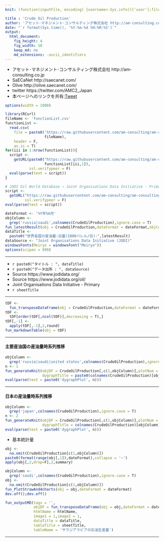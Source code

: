 ```yaml
---
knit: (function(inputFile, encoding) {username<-Sys.info()['user'];fileName<-'defaultPath.csv';pathToFile <-paste0('C:/Users/', username,'/Desktop/pathToCSV/');setwd(pathToFile);buf0<-read.csv(fileName,header = F,skip = 0,stringsAsFactor = F,check.names = F,fileEncoding = 'utf-8');timeStamp<-format(Sys.time(),'%Y%m%d%H%M%S');htmlName<-'CrudeOilProduction';rmarkdown::render(inputFile, encoding = encoding, output_file = paste0('C:/Users/',username,buf0[2,1],'charts/','am-consulting.co.jp-',htmlName,'.html')) })

title : 'Crude Oil Production'
author: 'アセット･マネジメント･コンサルティング株式会社 http://am-consulting.co.jp'
date: "`r format(Sys.time(), '%Y-%m-%d %H:%M:%S')`"
output: 
  html_document:
    fig_height: 4
    fig_width: 10
    keep_md: no
    md_extensions: -ascii_identifiers 
---
```

<link href="http://knowledgevault.saecanet.com/components/rmarkdown-html.css" rel="stylesheet">
<script src="http://knowledgevault.saecanet.com/components/JavascriptCode.js"></script>
<style>.main-container {max-width : 1000px;}</style>

- アセット･マネジメント･コンサルティング株式会社 http://am-consulting.co.jp
- SaECaNet http://saecanet.com/
- Olive http://olive.saecanet.com/
- twitter https://twitter.com/AMC2_Japan
- 本ページへのリンクを共有:<a href="https://twitter.com/share" class="twitter-share-button" data-via="AMC2_Japan" data-size="large">Tweet</a> <script>!function(d,s,id){var js,fjs=d.getElementsByTagName(s)[0],p=/^http:/.test(d.location)?'http':'https';if(!d.getElementById(id)){js=d.createElement(s);js.id=id;js.src=p+'://platform.twitter.com/widgets.js';fjs.parentNode.insertBefore(js,fjs);}}(document, 'script', 'twitter-wjs');</script>

```r
options(width = 1000)
```

```r
library(RCurl)
fileName <- 'functionList.csv'
functionList <-
  read.csv(
    file = paste0('https://raw.githubusercontent.com/am-consulting/am-consulting.github.io/master/csv/',
                  fileName),
    header = F,
    as.is = T)
for(iii in 1:nrow(functionList)){
  script <- 
    getURL(paste0("https://raw.githubusercontent.com/am-consulting/am-consulting.github.io/master/", 
                  functionList[iii,1]),
           ssl.verifypeer = F)
  eval(parse(text = script))
}
```

```r
# JODI Oil World Database → Joint Organisations Data Initiative - Primary (all data) → TIME → ×で全てのチェックを外す → Fromで期間指定 → Search → チェック → Show Table
script <-
  getURL("https://raw.githubusercontent.com/am-consulting/am-consulting.github.io/master/importCrudeOilProduction.r",
         ssl.verifypeer = F)
eval(parse(text = script))
```

```r
dateFormat <- '%Y年%m月'
objColumn <-
  grep('russia|saudi',colnames(CrudeOilProduction),ignore.case = T)
fun_latestResult(obj = CrudeOilProduction,dateFormat = dateFormat,objColumn = objColumn)
dataTitle <- 
  paste0("世界各国の産油量:日量(1000バレル/日):",latestResult)
dataSource <- "Joint Organisations Data Initiative (JODI)"
windowsFonts(Meiryo = windowsFont("Meiryo"))
options(scipen = 999)
```

***

- `r paste0("タイトル : ", dataTitle)`
- `r paste0("データ出所 : ", dataSource)`
- Source https://www.jodidata.org/
- Source https://www.jodidata.org/oil/
- Joint Organisations Data Initiative - Primary
- `r sheetTitle`

***

```r
tDF <-
  fun_transposeDataFrame(obj = CrudeOilProduction,dateFormat = dateFormat,colName = 'Country',tailN = 6)
tDF <-
  tDF[order(tDF[,ncol(tDF)],decreasing = T),]
tDF[,-1] <-
  apply(tDF[,-1],2,round)
fun_markdownTable(obj = tDF)
```

***
#### 主要産油国の産油量時系列推移

```r
objColumn <-
  grep('russia|saudi|united states',colnames(CrudeOilProduction),ignore.case = T)
n <- 1
fun_generateKnit(objDF = CrudeOilProduction[,c(1,objColumn)],plotNum = n,group = 0,
                 dygraphTitle = paste0(colnames(CrudeOilProduction)[objColumn],collapse = '×'))
eval(parse(text = paste0('dygraphPlot', n)))
```

***
#### 日本の産油量時系列推移

```r
objColumn <-
  grep('japan',colnames(CrudeOilProduction),ignore.case = T)
n <- 2
fun_generateKnit(objDF = CrudeOilProduction[,c(1,objColumn)],plotNum = n,group = 0,quantiles = 2,
                 dygraphTitle = colnames(CrudeOilProduction)[objColumn])
eval(parse(text = paste0('dygraphPlot', n)))
```

- 基本統計量

```r
obj <-
  na.omit(CrudeOilProduction[c(1,objColumn)])
paste0(format(range(obj[,1]),dateFormat),collapse = '~')
apply(obj[,2,drop=F],2,summary)
```

```r
objColumn <-
  grep('saudi',colnames(CrudeOilProduction),ignore.case = T)
obj <-
  na.omit(CrudeOilProduction[c(1,objColumn)])
fun_PlotStrawAnd4charts(obj = obj,dateFormat = dateFormat)
dev.off();dev.off()
```

```r
fun_outputMD(tags = '',
             objDF = fun_transposeDataFrame(obj = obj,dateFormat = dateFormat,colName = 'Country'),
             htmlName = htmlName,
             image1 = 1,image2 = 1,
             dataTitle = dataTitle,
             tableTitle = sheetTitle,
             tableName = 'サウジアラビアの石油生産量')
```

***
<script>MakeNegative();</script>
<script>
  (function(i,s,o,g,r,a,m){i['GoogleAnalyticsObject']=r;i[r]=i[r]||function(){
  (i[r].q=i[r].q||[]).push(arguments)},i[r].l=1*new Date();a=s.createElement(o),
  m=s.getElementsByTagName(o)[0];a.async=1;a.src=g;m.parentNode.insertBefore(a,m)
  })(window,document,'script','https://www.google-analytics.com/analytics.js','ga');

  ga('create', 'UA-3077339-5', 'auto');
  ga('send', 'pageview');

</script>
